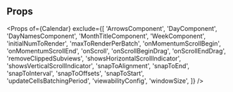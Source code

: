 
<Meta title="Calendar|Props" component={Calendar} />

## Props

<Props
  of={Calendar}
  exclude={[
    'ArrowsComponent',
    'DayComponent',
    'DayNamesComponent',
    'MonthTitleComponent',
    'WeekComponent',
    'initialNumToRender',
    'maxToRenderPerBatch',
    'onMomentumScrollBegin',
    'onMomentumScrollEnd',
    'onScroll',
    'onScrollBeginDrag',
    'onScrollEndDrag',
    'removeClippedSubviews',
    'showsHorizontalScrollIndicator',
    'showsVerticalScrollIndicator',
    'snapToAlignment',
    'snapToEnd',
    'snapToInterval',
    'snapToOffsets',
    'snapToStart',
    'updateCellsBatchingPeriod',
    'viewabilityConfig',
    'windowSize',
  ]}
/>
